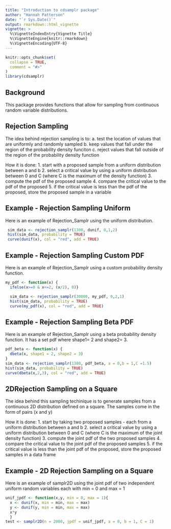 ```yaml
---
title: "Introduction to cdsamplr package"
author: "Hannah Patterson"
date: "`r Sys.Date()`"
output: rmarkdown::html_vignette
vignette: >
  %\VignetteIndexEntry{Vignette Title}
  %\VignetteEngine{knitr::rmarkdown}
  %\VignetteEncoding{UTF-8}
---
```


```r
knitr::opts_chunk$set(
  collapse = TRUE,
  comment = "#>"
)
library(cdsamplr)
```



## Background
This package provides functions that allow for sampling from continuous random variable distributions.

## Rejection Sampling
The idea behind rejection sampling is to:
a. test the location of values that are uniformly and randomly sampled 
b. keep values that fall under the region of the probability density funciton
c. reject values that fall outside of the region of the probability density function

How it is done:
1. start with a proposed sample from a uniform distribution between a and b
2. select a critical value by using a uniform distribution between 0 and C (where C is the maximum of the density function)
3. compute the pdf of the proposed sample 
4. compare the critical value to the pdf of the proposed
5. if the critical value is less than the pdf of the proposed, store the proposed sample in a variable 

## Example - Rejection Sampling Uniform 

Here is an example of Rejection_Samplr using the uniform distribution.

```r
 sim_data <- rejection_samplr(1300, dunif, 0,1,2)
 hist(sim_data, probability = TRUE)
 curve(dunif(x), col = "red", add = TRUE)
```

## Example - Rejection Sampling Custom PDF

Here is an example of Rejection_Samplr using a custom probability density function. 

```r
my_pdf <- function(x) {
  ifelse(x>=0 & x<=2, (x/2), 0)}

  sim_data <- rejection_samplr(30000, my_pdf, 0,2,1)
  hist(sim_data, probability = TRUE)
  curve(my_pdf(x), col = "red", add = TRUE)
```

## Example - Rejection Sampling Beta PDF

Here is an example of Rejection_Samplr using a beta probability density function. It has a set pdf where shape1= 2 and shape2= 3.

```r
pdf_beta <- function(x) {
  dbeta(x, shape1 = 2, shape2 = 3)
}
sim_data <- rejection_samplr(1300, pdf_beta, a = 0,b = 1,C =1.5)
hist(sim_data, probability = TRUE)
curve(dbeta(x,2,3), col = "red", add = TRUE)
```

## 2DRejection Sampling on a Square
The idea behind this sampling techinique is to generate samples from a continuous 2D distribution defined on a square.
The samples come in the form of pairs (x and y)

How it is done:
1. start by taking two proposed samples - each from a uniform distribution between a and b
2. select a critical value by using a uniform distribution between 0 and C (where C is the maximum of the joint density function)
3. compute the joint pdf of the two proposed samples
4. compare the critical value to the joint pdf of the proposed samples
5. if the critical value is less than the joint pdf of the proposed, store the proposed samples in a data frame 

## Example - 2D Rejection Sampling on a Square
Here is an example of samplr2D using the joint pdf of
two independent uniform random variables each with min = 0 and max = 1

```r
unif_jpdf <- function(x,y, min = 0, max = 1){
  x <- dunif(x, min = min, max = max)
  y <- dunif(y, min = min, max = max)
  x*y
  }
test <- samplr2D(n = 2000, jpdf = unif_jpdf, a = 0, b = 1, C = 1)
```


